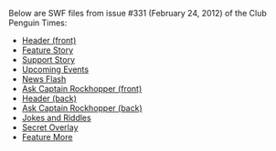 Below are SWF files from issue #331 (February 24, 2012) of the Club Penguin Times:
*[[Media:News331HeaderFront.swf|Header (front)]]
*[[Media:News331FeatureStory.swf|Feature Story]]
*[[Media:News331SupportStory.swf|Support Story]]
*[[Media:News331UpcomingEvents.swf|Upcoming Events]]
*[[Media:News331NewsFlash.swf|News Flash]]
*[[Media:News331AskAuntArcticFront.swf|Ask Captain Rockhopper (front)]]
*[[Media:News331HeaderBack.swf|Header (back)]]
*[[Media:News331AskAuntArcticBack.swf|Ask Captain Rockhopper (back)]]
*[[Media:News331JokesAndRiddles.swf|Jokes and Riddles]]
*[[Media:News331SecretOverlay.swf|Secret Overlay]]
*[[Media:News331FeatureMore.swf|Feature More]]